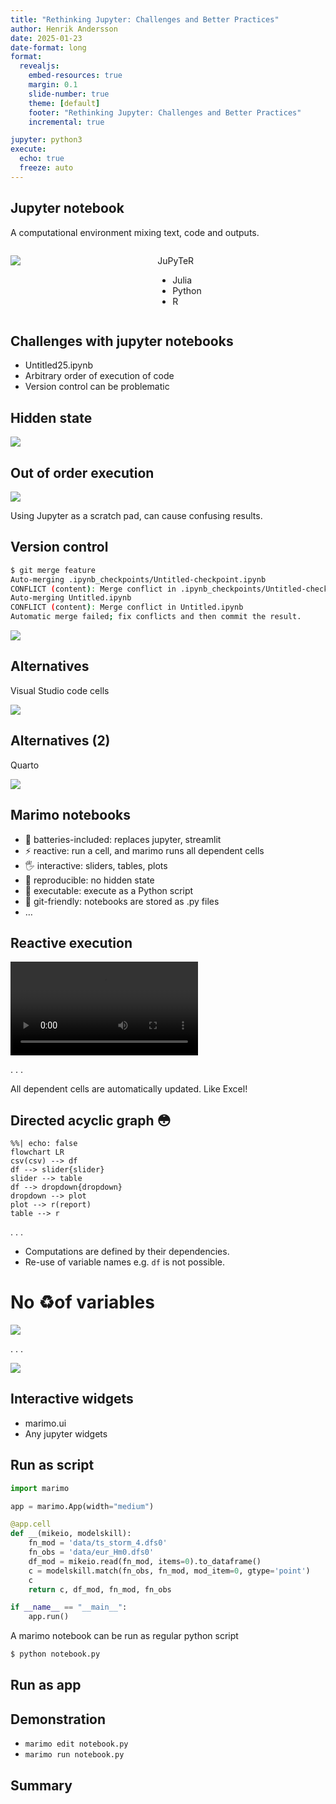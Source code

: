 ```yaml
---
title: "Rethinking Jupyter: Challenges and Better Practices"
author: Henrik Andersson
date: 2025-01-23
date-format: long
format: 
  revealjs:
    embed-resources: true
    margin: 0.1
    slide-number: true
    theme: [default]
    footer: "Rethinking Jupyter: Challenges and Better Practices"
    incremental: true

jupyter: python3
execute: 
  echo: true
  freeze: auto
---
```


## Jupyter notebook

A computational environment mixing text, code and outputs.

:::: {.columns}

::: {.column}

![](images/jupyter.png)

:::

::: {.column}

::: {.nonincremental}

JuPyTeR

* Julia
* Python
* R

:::

:::

::::

## Challenges with jupyter notebooks

* Untitled25.ipynb
* Arbitrary order of execution of code
* Version control can be problematic

## Hidden state

![](images/hidden.png)


## Out of order execution

![](images/out_of_order.png)

Using Jupyter as a scratch pad, can cause confusing results.

## Version control

```bash
$ git merge feature
Auto-merging .ipynb_checkpoints/Untitled-checkpoint.ipynb
CONFLICT (content): Merge conflict in .ipynb_checkpoints/Untitled-checkpoint.ipynb
Auto-merging Untitled.ipynb
CONFLICT (content): Merge conflict in Untitled.ipynb
Automatic merge failed; fix conflicts and then commit the result.
```

![](images/git2.png)



## Alternatives

Visual Studio code cells

![](images/vs_code_cell.png)

## Alternatives (2)

Quarto

![](images/quarto.png)


## Marimo notebooks

* 🚀 batteries-included: replaces jupyter, streamlit
* ⚡️ reactive: run a cell, and marimo runs all dependent cells
* 🖐️ interactive: sliders, tables, plots
* 🔬 reproducible: no hidden state
* 🏃 executable: execute as a Python script
* 🐍 git-friendly: notebooks are stored as .py files
* ...

## Reactive execution

![](images/reactive.webm)

. . . 

All dependent cells are automatically updated. Like Excel!

## Directed acyclic graph 😳

```mermaid
%%| echo: false
flowchart LR
csv(csv) --> df
df --> slider{slider}
slider --> table
df --> dropdown{dropdown}
dropdown --> plot
plot --> r(report)
table --> r
```

. . . 

* Computations are defined by their dependencies.
* Re-use of variable names e.g. `df` is not possible.

# No ♻️of variables

![](images/variable.png)

. . .

![](images/variable2.png)


## Interactive widgets

* marimo.ui
* Any jupyter widgets

## Run as script



```python
import marimo

app = marimo.App(width="medium")

@app.cell
def __(mikeio, modelskill):
    fn_mod = 'data/ts_storm_4.dfs0'
    fn_obs = 'data/eur_Hm0.dfs0'
    df_mod = mikeio.read(fn_mod, items=0).to_dataframe()
    c = modelskill.match(fn_obs, fn_mod, mod_item=0, gtype='point')
    c
    return c, df_mod, fn_mod, fn_obs

if __name__ == "__main__":
    app.run()
```

A marimo notebook can be run as regular python script

```bash
$ python notebook.py
```

## Run as app

## Demonstration

* `marimo edit notebook.py`
* `marimo run notebook.py`

## Summary